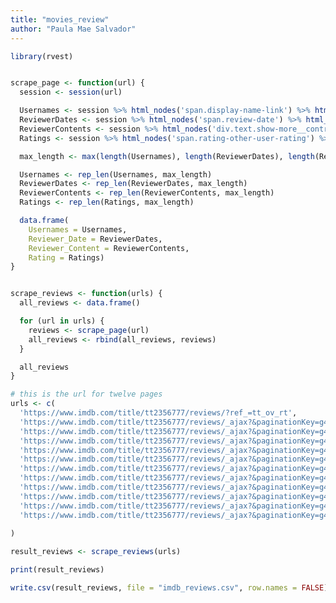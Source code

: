```yaml
---
title: "movies_review"
author: "Paula Mae Salvador"
---
```


```r
library(rvest)


scrape_page <- function(url) {
  session <- session(url)

  Usernames <- session %>% html_nodes('span.display-name-link') %>% html_text()
  ReviewerDates <- session %>% html_nodes('span.review-date') %>% html_text()
  ReviewerContents <- session %>% html_nodes('div.text.show-more__control') %>% html_text()
  Ratings <- session %>% html_nodes('span.rating-other-user-rating') %>% html_text()

  max_length <- max(length(Usernames), length(ReviewerDates), length(ReviewerContents), length(Ratings))

  Usernames <- rep_len(Usernames, max_length)
  ReviewerDates <- rep_len(ReviewerDates, max_length)
  ReviewerContents <- rep_len(ReviewerContents, max_length)
  Ratings <- rep_len(Ratings, max_length)

  data.frame(
    Usernames = Usernames,
    Reviewer_Date = ReviewerDates,
    Reviewer_Content = ReviewerContents,
    Rating = Ratings)
}


scrape_reviews <- function(urls) {
  all_reviews <- data.frame()

  for (url in urls) {
    reviews <- scrape_page(url)
    all_reviews <- rbind(all_reviews, reviews)
  }

  all_reviews
}

# this is the url for twelve pages 
urls <- c(
  'https://www.imdb.com/title/tt2356777/reviews/?ref_=tt_ov_rt',
  'https://www.imdb.com/title/tt2356777/reviews/_ajax?&paginationKey=g4w6ddbmqyzdo6ic4oxwjnrxr3umucbt2imt36xla3b7evd5pjt6ubc5oa2f5mjdb4d7j2ifaiz3xwqfydn6u6qwqljrc',
  'https://www.imdb.com/title/tt2356777/reviews/_ajax?&paginationKey=g4w6ddbmqyzdo6ic4oxwjnzyrdtmqazs3ant74platd72wt5pjt6ubc5oa3f7mrpb4d4wwld3qjtw336i4nr5nymy6lfi',
  'https://www.imdb.com/title/tt2356777/reviews/_ajax?&paginationKey=g4w6ddbmqyzdo6ic4oxwjnzvr7rmsbz63qot76pfb7c7yvt5pjt6ubc6payfzprpb4dvwrl4z2q6vmypwxltomskeo6pi',
  'https://www.imdb.com/title/tt2356777/reviews/_ajax?&paginationKey=g4w6ddbmqyzdo6ic4oxwjnzqrls4ubzt3emtz7ppadepwvd5pjt6ubc6o4zvlmzmb4dwcistfhau3tty3wwpfc6uoc6gc',
  'https://www.imdb.com/title/tt2356777/reviews/_ajax?&paginationKey=g4w6ddbmqyzdo6ic4oxwjnbxqpsmsbbs3emdx7pia7bpyvt5pjt6uck5peyvrnrcb4drbxoww5bdmbkabjtisqbixhifi',
  'https://www.imdb.com/title/tt2356777/reviews/_ajax?&paginationKey=g4w6ddbmqyzdo6ic4oxwjnbvr7s4wazt3mott7hla7b7gvl5pjt6ud2soqyf7pzdb4d3kwhiptdjv4hlxiuudpocxjus2',
  'https://www.imdb.com/title/tt2356777/reviews/_ajax?&paginationKey=g4w6ddbmqyzdo6ic4oxwjnbtrxt4ybb32mmt34piadcpuvt5pjt6ubc6pa3f5prob4dq5a4l3hygl43rksyqzaytsczkk',
  'https://www.imdb.com/title/tt2356777/reviews/_ajax?&paginationKey=g4w6ddbmqyzdo6ic4oxwjnbqrptm6bj62imd77xmadapgu35pjt6uck5pa4ftmrdb4d45yemusie2issbhq6z45mjpfla',
  'https://www.imdb.com/title/tt2356777/reviews/_ajax?&paginationKey=g4w6ddbmqyzdo6ic4oxwjnjyr3s44cj53antd7xjb3a7gul5pjt6ubc5oiyfrpzmb4d4cmez5zhpaotlgr272b47opfcw',
  'https://www.imdb.com/title/tt2356777/reviews/_ajax?&paginationKey=g4w6ddbmqyzdo6ic4oxwjnjzrlu44cjt2iodr6plaxcpqu3coq366ssyoq2vlnbndn4k4cijwwa6anq6q7q3ehues7vu7ja',
  'https://www.imdb.com/title/tt2356777/reviews/_ajax?&paginationKey=g4w6ddbmqyzdo6ic4oxwjnjxrxq4scj53ipt767ib7e7gvl5pjt6ucctoy2vtmbjb4d7porvgukklxvn2dvypjnylikqo'
  
)

result_reviews <- scrape_reviews(urls)

print(result_reviews)

write.csv(result_reviews, file = "imdb_reviews.csv", row.names = FALSE)
```